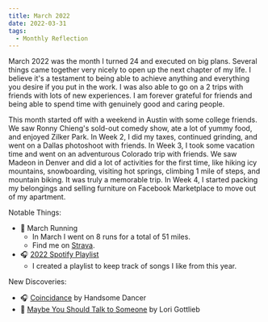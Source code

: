 ```yaml
---
title: March 2022
date: 2022-03-31
tags:
  - Monthly Reflection
---
```


March 2022 was the month I turned 24 and executed on big plans. Several things came together very nicely to open up the next chapter of my life. I believe it's a testament to being able to achieve anything and everything you desire if you put in the work. I was also able to go on a 2 trips with friends with lots of new experiences. I am forever grateful for friends and being able to spend time with genuinely good and caring people.

This month started off with a weekend in Austin with some college friends. We saw Ronny Chieng's sold-out comedy show, ate a lot of yummy food, and enjoyed Zilker Park. In Week 2, I did my taxes, continued grinding, and went on a Dallas photoshoot with friends. In Week 3, I took some vacation time and went on an adventurous Colorado trip with friends. We saw Madeon in Denver and did a lot of activities for the first time, like hiking icy mountains, snowboarding, visiting hot springs, climbing 1 mile of steps, and mountain biking. It was truly a memorable trip. In Week 4, I started packing my belongings and selling furniture on Facebook Marketplace to move out of my apartment.

Notable Things:
* 🏃 March Running
  * In March I went on 8 runs for a total of 51 miles.
  * Find me on [Strava](https://www.strava.com/athletes/61708570).
* 🎧 [2022 Spotify Playlist](https://open.spotify.com/playlist/17UjAxkkv1pG7Q8t9pN7uo?si=16b1dc25eb404ba7)
  * I created a playlist to keep track of songs I like from this year.

New Discoveries:
* 🎧 [Coincidance](https://open.spotify.com/track/4n8JDuLWUnkn1huTL0Y0KC?si=653680abdac74fb6) by Handsome Dancer
* 📖 [Maybe You Should Talk to Someone](https://lorigottlieb.com/books/maybe-you-should-talk-to-someone/) by Lori Gottlieb
